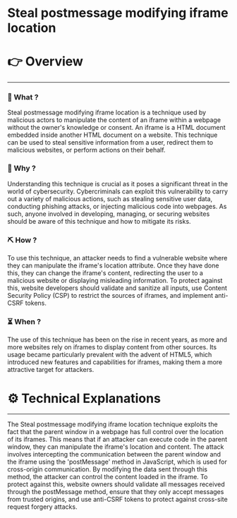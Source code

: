 # Steal postmessage modifying iframe location


# 👉 Overview

---

### 👀 What ?

Steal postmessage modifying iframe location is a technique used by malicious actors to manipulate the content of an iframe within a webpage without the owner's knowledge or consent. An iframe is a HTML document embedded inside another HTML document on a website. This technique can be used to steal sensitive information from a user, redirect them to malicious websites, or perform actions on their behalf.


### 🧐 Why ?

Understanding this technique is crucial as it poses a significant threat in the world of cybersecurity. Cybercriminals can exploit this vulnerability to carry out a variety of malicious actions, such as stealing sensitive user data, conducting phishing attacks, or injecting malicious code into webpages. As such, anyone involved in developing, managing, or securing websites should be aware of this technique and how to mitigate its risks.


### ⛏️ How ?

To use this technique, an attacker needs to find a vulnerable website where they can manipulate the iframe's location attribute. Once they have done this, they can change the iframe's content, redirecting the user to a malicious website or displaying misleading information. To protect against this, website developers should validate and sanitize all inputs, use Content Security Policy (CSP) to restrict the sources of iframes, and implement anti-CSRF tokens.


### ⏳ When ?

The use of this technique has been on the rise in recent years, as more and more websites rely on iframes to display content from other sources. Its usage became particularly prevalent with the advent of HTML5, which introduced new features and capabilities for iframes, making them a more attractive target for attackers.


# ⚙️ Technical Explanations

---

The Steal postmessage modifying iframe location technique exploits the fact that the parent window in a webpage has full control over the location of its iframes. This means that if an attacker can execute code in the parent window, they can manipulate the iframe's location and content. The attack involves intercepting the communication between the parent window and the iframe using the 'postMessage' method in JavaScript, which is used for cross-origin communication. By modifying the data sent through this method, the attacker can control the content loaded in the iframe. To protect against this, website owners should validate all messages received through the postMessage method, ensure that they only accept messages from trusted origins, and use anti-CSRF tokens to protect against cross-site request forgery attacks.
